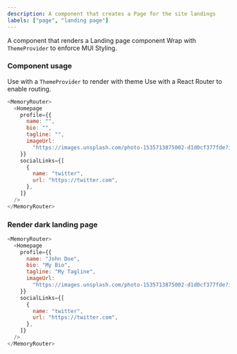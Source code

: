 ```yaml
---
description: A component that creates a Page for the site landings
labels: ["page", "landing page"]
---
```



A component that renders a Landing page component
Wrap with `ThemeProvider` to enforce MUI Styling.

### Component usage

Use with a `ThemeProvider` to render with theme
Use with a React Router to enable routing.

```js
<MemoryRouter>
  <Homepage
    profile={{
      name: "",
      bio: "",
      tagline: "",
      imageUrl:
        "https://images.unsplash.com/photo-1535713875002-d1d0cf377fde?ixlib=rb-4.0.3&ixid=MnwxMjA3fDB8MHxwaG90by1wYWdlfHx8fGVufDB8fHx8&auto=format&fit=crop&w=1180&q=80",
    }}
    socialLinks={[
      {
        name: "twitter",
        url: "https://twitter.com",
      },
    ]}
  />
</MemoryRouter>
```

### Render dark landing page

```js live
<MemoryRouter>
  <Homepage
    profile={{
      name: "John Doe",
      bio: "My Bio",
      tagline: "My Tagline",
      imageUrl:
        "https://images.unsplash.com/photo-1535713875002-d1d0cf377fde?ixlib=rb-4.0.3&ixid=MnwxMjA3fDB8MHxwaG90by1wYWdlfHx8fGVufDB8fHx8&auto=format&fit=crop&w=1180&q=80",
    }}
    socialLinks={[
      {
        name: "twitter",
        url: "https://twitter.com",
      },
    ]}
  />
</MemoryRouter>
```
